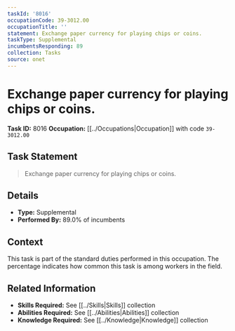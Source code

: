 ```yaml
---
taskId: '8016'
occupationCode: 39-3012.00
occupationTitle: ''
statement: Exchange paper currency for playing chips or coins.
taskType: Supplemental
incumbentsResponding: 89
collection: Tasks
source: onet
---
```

# Exchange paper currency for playing chips or coins.

**Task ID:** 8016
**Occupation:** [[../Occupations|Occupation]] with code `39-3012.00`

## Task Statement

> Exchange paper currency for playing chips or coins.

## Details

- **Type:** Supplemental
- **Performed By:** 89.0% of incumbents

## Context

This task is part of the standard duties performed in this occupation. The percentage indicates how common this task is among workers in the field.

## Related Information

- **Skills Required:** See [[../Skills|Skills]] collection
- **Abilities Required:** See [[../Abilities|Abilities]] collection
- **Knowledge Required:** See [[../Knowledge|Knowledge]] collection
